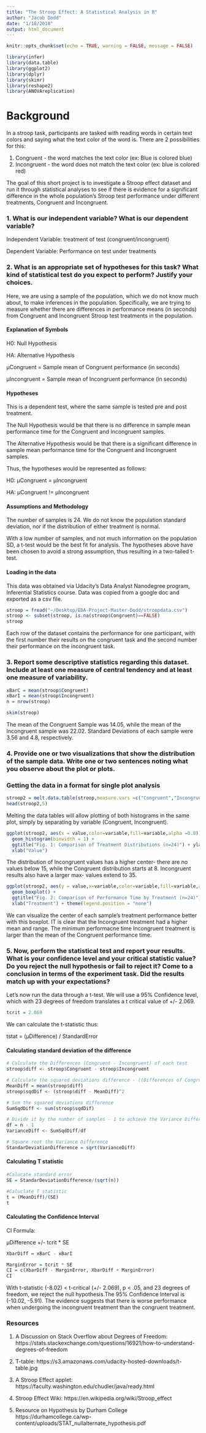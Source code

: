 ```yaml
---
title: "The Stroop Effect: A Statistical Analysis in R"
author: "Jacob Dodd"
date: "1/18/2018"
output: html_document
---
```


```r
knitr::opts_chunk$set(echo = TRUE, warning = FALSE, message = FALSE)
```

```r
library(infer)
library(data.table)
library(ggplot2)
library(dplyr)
library(skimr)
library(reshape2)
library(ANOVAreplication)
```
# Background

In a stroop task, participants are tasked with reading words in certain text colors and saying what the text color of the word is. There are 2 possibilities for this:

1) Congruent - the word matches the text color (ex: Blue is colored blue)
2) Incongruent - the word does not match the text color (ex: blue is colored red)

The goal of this short project is to investigate a Stroop effect dataset and run it through statistical analyses to see if there is evidence for a significant difference in the whole population's Stroop test performance under different treatments, Congruent and Incongruent. 


### 1. What is our independent variable? What is our dependent variable?

Independent Variable: treatment of test (congruent/incongruent)

Dependent Variable: Performance on test under treatments

### 2. What is an appropriate set of hypotheses for this task? What kind of statistical test do you expect to perform? Justify your choices.

Here, we are using a sample of the population, which we do not know much about, to make inferences in the population. Specifically, we are trying to measure whether there are differences in performance means (in seconds) from Congruent and Incongruent Stroop test treatments in the population.   

#### Explanation of Symbols

H0: Null Hypothesis

HA: Alternative Hypothesis

μCongruent = Sample mean of Congruent performance (in seconds)

μIncongruent = Sample mean of Incongruent performance (in seconds)

#### Hypotheses

This is a dependent test, where the same sample is tested pre and post treatment.

The Null Hypothesis would be that there is no difference in sample mean performance time for the Congruent and Incongruent samples.

The Alternative Hypothesis would be that there is a significant difference in sample mean performance time for the Congruent and Incongruent samples.

Thus, the hypotheses would be represented as follows:

H0: μCongruent = μIncongruent

HA: μCongruent != μIncongruent

#### Assumptions and Methodology

The number of samples is 24. We do not know the population standard deviation, nor if the distribution of either treatment is normal. 

With a low number of samples, and not much information on the population SD, a t-test would be the best fit for analysis. The hypotheses above have been chosen to avoid a strong assumption, thus resulting in a two-tailed t-test.

#### Loading in the data

This data was obtained via Udacity's Data Analyst Nanodegree program, Inferential Statistics course. Data was copied from a google doc and exported as a csv file.

```r
stroop = fread("~/Desktop/EDA-Project-Master-Dodd/stroopdata.csv")
stroop <- subset(stroop, is.na(stroop$Congruent)==FALSE)
stroop
```
Each row of the dataset contains the performance for one participant, with the first number their results on the congruent task and the second number their performance on the incongruent task.

### 3. Report some descriptive statistics regarding this dataset. Include at least one measure of central tendency and at least one measure of variability.

```r
xBarC = mean(stroop$Congruent)
xBarI = mean(stroop$Incongruent)
n = nrow(stroop)

skim(stroop)
```
The mean of the Congruent Sample was 14.05, while the mean of the Incongruent sample was 22.02.
Standard Deviations of each sample were 3.56 and 4.8, respectively.

### 4. Provide one or two visualizations that show the distribution of the sample data. Write one or two sentences noting what you observe about the plot or plots.

### Getting the data in a format for single plot analysis
```r
stroop2 = melt.data.table(stroop,measure.vars =c("Congruent","Incongruent"))
head(stroop2,5)
```

Melting the data tables will allow plotting of both histograms in the same plot, simply by separating by variable (Congruent, Incongruent).

```r
ggplot(stroop2, aes(x = value,color=variable,fill=variable,alpha =0.8)) +
  geom_histogram(binwidth = 1) +
  ggtitle("Fig. 1: Comparison of Treatment Distributions (n=24)") + ylab("Frequency") +
  xlab("Value")
```

The distribution of Incongruent values has a higher center- there are no values below 15, while the Congruent distribution starts at 8. Incongruent results also have a larger max- values extend to 35. 

```r
ggplot(stroop2, aes(y = value,x=variable,color=variable,fill=variable,alpha =0.8)) +
  geom_boxplot() +
  ggtitle("Fig. 2: Comparison of Performance Time by Treatment (n=24)") + ylab("Performance Time (seconds)") +
  xlab("Treatment") + theme(legend.position = "none")

```

We can visualize the center of each sample's treatment performance better with this boxplot. IT is clear that the Incongruent treatment had a higher mean and range. The minimum performacne time Incongruent treatment is larger than the mean of the Congruent performance time.  

### 5. Now, perform the statistical test and report your results. What is your confidence level and your critical statistic value? Do you reject the null hypothesis or fail to reject it? Come to a conclusion in terms of the experiment task. Did the results match up with your expectations?

Let's now run the data through a t-test. We will use a 95% Confidence level, which with 23 degrees of freedom translates a t critical value of +/- 2.069. 

```r
tcrit = 2.069
```

We can calculate the t-statistic thus:

tstat = (μDifference) / StandardError

#### Calculating standard deviation of the difference
```r
# Calculate the Differences (Congruent - Incongruent) of each test
stroop$diff <- stroop$Congruent - stroop$Incongruent

# Calculate the squared deviations difference - ((Differences of Congruent and Incongruent)-Mean difference)^2
MeanDiff = mean(stroop$diff)
stroop$sqdDif <- (stroop$diff - MeanDiff)^2

# Sum the squared deviations difference
SumSqdDiff <- sum(stroop$sqdDif)

# Divide it by the number of samples - 1 to achieve the Variance Difference.
df = n - 1
VarianceDiff <- SumSqdDiff/df

# Square root the Variance Difference
StandarDeviationDifference = sqrt(VarianceDiff)

```

#### Calculating T statistic
```r
#Calucate standard error
SE = StandarDeviationDifference/(sqrt(n))

#Caluclate T statistic
t = (MeanDiff)/(SE)
t
```

#### Calculating the Confidence Interval

CI Formula: 

μDifference +/- tcrit * SE

```r
XbarDiff = xBarC - xBarI

MarginError = tcrit * SE
CI = c(XbarDiff - MarginError, XbarDiff + MarginError)
CI
```

With t-statistic (-8.02) < t-critical (+/- 2.069), p < .05, and 23 degrees of freedom, we reject the null hypothesis.The 95% Confidence Interval is (-10.02, -5.91). The evidence suggests that there is worse performance when undergoing the incongruent treatment than the congruent treatment. 

### Resources

1) A Discussion on Stack Overflow about Degrees of Freedom:  https://stats.stackexchange.com/questions/16921/how-to-understand-degrees-of-freedom

2) T-table:
https://s3.amazonaws.com/udacity-hosted-downloads/t-table.jpg

3) A Stroop Effect applet: 
https://faculty.washington.edu/chudler/java/ready.html

4) Stroop Effect Wiki:
https://en.wikipedia.org/wiki/Stroop_effect

5) Resource on Hypothesis by Durham College
https://durhamcollege.ca/wp-content/uploads/STAT_nullalternate_hypothesis.pdf

